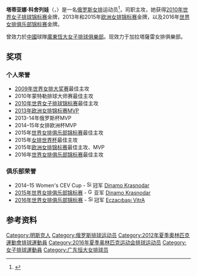 {{blpsources|time=2019-08-07T10:32:39+00:00}}
{{Infobox volleyball player
| name = 塔蒂亞娜·科舍列娃<br>Tatiana Kosheleva
| image = Tat'jana Košeleva 1.jpg
| fullname       = 塔蒂亞娜·科舍列娃
| nickname       = Tanya
| nationality    = [[俄罗斯|俄罗斯]]
| birth_date = {{birth date and age|1988|12|23|df=y}}
| birth_place = [[白俄罗斯|白俄罗斯]][[明斯克|明斯克]]
| height     = {{height|m=1.91}}
| weight     = {{convert|67|kg|lb|abbr=on}}
| spike        = 321 cm.
| block        = 312 cm.
| position     = 主攻
| currentclub  = {{flagicon|ITA}} {{link-en|瓦莱福利亚女排俱樂部|Megavolley}}
| years          = {{ubl |  2004－2007 |2007－2010 | 2010－2011 | 2011－2012 |  2012 |  2013－2014 | 2014－2016 | 2016－2017 | 2017－2018 | 2018－2019 | 2019 | 2019－2020 | 2020 | 2020－2021 | 2021－2022 }}
| teams          = {{ubl | {{flagicon|RUS}} {{link-en|莫斯科迪纳摩女排俱樂部|VC Dinamo Krasnodar (women's volleyball team)}} | {{flagicon|RUS}} {{link-en|奥金佐女排俱樂部|VC Dinamo Krasnodar (women's volleyball team)}} | {{flagicon|RUS}} {{link-en|喀山迪納摩女排俱樂部|VC Dinamo Krasnodar (women's volleyball team)}} | {{flagicon|RUS}} <small>{{link-en|克拉斯诺达迪纳摩女排俱樂部|VC Dinamo Krasnodar (women's volleyball team)}}</small> | {{flagicon|RUS}} {{link-en|喀山迪納摩女排俱樂部|VC Dinamo Krasnodar (women's volleyball team)}} | {{flagicon|RUS}} {{link-en|莫斯科迪纳摩女排俱樂部|VC Dinamo Krasnodar (women's volleyball team)}} | {{flagicon|RUS}} <small>{{link-en|克拉斯诺达迪纳摩女排俱樂部|VC Dinamo Krasnodar (women's volleyball team)}}</small> | {{flagicon|TUR}} [[伊薩奇巴希女排俱樂部|伊薩奇巴希女排俱樂部]] | {{flagicon|TUR}} [[加拉塔薩雷女排俱樂部|加拉塔薩雷女排俱樂部]] | {{flagicon|BRA}} {{link-en|舒耐女排俱樂部|Rio de Janeiro Vôlei Clube}} | {{flagicon|ITA}} [[斯坎迪奇女排俱樂部|斯坎迪奇女排俱樂部]] | {{flagicon|CHN}} [[廣東恆大女子排球俱樂部|廣東恆大女子排球俱樂部]] | {{flagicon|RUS}} <small>{{link-en|加里宁格勒火车头女排俱樂部|:ru:Локомотив (волейбольный клуб, Калининград)}}</small> | {{flagicon|TUR}} [[加拉塔薩雷女排俱樂部|加拉塔薩雷女排俱樂部]] | {{flagicon|ITA}} {{link-en|瓦莱福利亚女排俱樂部|Megavolley}}}}
| nationalteam = 俄罗斯
| nationalyears= 2009–
| medaltemplates =
{{MedalCompetition|[[世界排球锦标赛|女排世锦赛]]}}
{{MedalGold| [[2010年世界女子排球锦标赛|2010 日本]] | Team}}
{{MedalCompetition|[[世界女排大奖赛|世界女排大奖赛]]}}
{{MedalSilver| [[2009年世界女排大奖赛|2009 日本]] | Team}}
{{MedalBronze| [[2014年世界女排大奖赛|2014 日本]] | Team}}
{{MedalCompetition|[[欧洲排球锦标赛|欧洲排球锦标赛]]}}
{{MedalGold | [[2015年欧洲女排锦标赛|2015 荷兰-比利时]] | Team}}
{{MedalGold | [[2013年欧洲女排锦标赛|2013 德国-瑞士]] | Team}}
{{MedalBronze| [[2007年欧洲女排锦标赛|2007 比利时-卢森堡]] | Team}}
}}
'''塔蒂亚娜·科舍列娃'''（{{lang-ru|Татьяна Сергеевна Кошелева}}，{{bd|1988年|12月23日||}}）是一名[[俄罗斯|俄罗斯]][[女排|女排]]运动员<ref>{{cite web|url=http://www.sports.ru/others/volleyball/6800454.html|script-title=ru:Татьяна Кошелева: "Тупые" фильмы смотреть не стану"|publisher=sports.ru|language=ru|date=2009-01-30|accessdate=2013-09-24|archive-date=2016-06-02|archive-url=https://web.archive.org/web/20160602221749/http://www.sports.ru/others/volleyball/6800454.html|dead-url=no}}</ref>，司职主攻，她获得[[2010年世界女子排球锦标赛|2010年世界女子排球锦标赛]]金牌，2013年和2015年[[欧洲女排锦标赛|欧洲女排锦标赛]]金牌，以及2016年[[世界女排俱乐部锦标赛|世界女排俱乐部锦标赛]]金牌。

曾效力於[[中國|中國]]球隊[[廣東恆大女子排球俱樂部|廣東恆大女子排球俱樂部]]。现效力于加拉塔薩雷女排俱樂部。

==奖项==
===个人荣誉===
* [[2009年世界女排大奖赛|2009年世界女排大奖赛]]最佳主攻
* 2010年蒙特勒排球大师赛最佳主攻
* [[2010年世界女子排球锦标赛|2010年世界女子排球锦标赛]]最佳主攻
* [[2013年欧洲女排锦标赛|2013年欧洲女排锦标赛]][[MVP|MVP]]
* 2013-14年俄罗斯杯MVP
* 2014–15年女排欧洲杯MVP
* 2015年[[世界女排俱乐部锦标赛|世界女排俱乐部锦标赛]]最佳主攻
* 2015年[[女排世界杯|女排世界杯]]最佳主攻
* 2015年[[欧洲女排锦标赛|欧洲女排锦标赛]]最佳主攻、MVP
* 2016年[[世界女排俱乐部锦标赛|世界女排俱乐部锦标赛]]最佳主攻

===俱乐部荣誉===
* 2014–15 Women's CEV Cup - [[File:Simple_cup_icon.svg|16px]]冠军 [[Dinamo_Krasnodar|Dinamo Krasnodar]]
* [[2015年世界女排俱乐部锦标赛|2015年世界女排俱乐部锦标赛]] - [[File:Gorm_silver_cup.jpg|16px]]亚军 [[Dinamo_Krasnodar|Dinamo Krasnodar]]
* [[2016年世界女排俱乐部锦标赛|2016年世界女排俱乐部锦标赛]] - [[File:Simple_cup_icon.svg|16px]]冠军 [[Eczacıbaşı_VitrA|Eczacıbaşı VitrA]]

==参考资料==
{{Reflist}}

{{历届女排世锦赛最佳攻击手}}
{{历届女排世界杯最佳攻击手}}
{{世界女排俱樂部錦標賽最佳主攻}}
{{DEFAULTSORT:Kosheleva, Tatiana}}
[[Category:明斯克人|Category:明斯克人]]
[[Category:俄罗斯排球运动员|Category:俄罗斯排球运动员]]
[[Category:2012年夏季奧林匹克運動會排球運動員|Category:2012年夏季奧林匹克運動會排球運動員]]
[[Category:2016年夏季奥林匹克运动会排球运动员|Category:2016年夏季奥林匹克运动会排球运动员]]
[[Category:女子排球運動員|Category:女子排球運動員]]
[[Category:广东恒大女排球员|Category:广东恒大女排球员]]